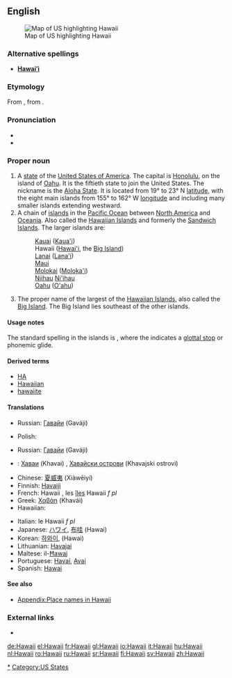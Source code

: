 {{also|Hawaiʻi}}
==English==
{{wikipedia}}
[[Image:Map of USA highlighting Hawaii.png|thumb|right|Map of US highlighting Hawaii]]

===Alternative spellings===
* '''[[Hawaiʻi]]'''

===Etymology===
From {{etyl|haw|en}} {{term|Hawai'i|lang=haw}}, from {{proto|Polynesian|hawaiki|lang=en}}.

===Pronunciation===
* {{IPA|/həˈwaɪiː/}}
* {{audio|en-us-Hawaii.ogg|Audio (US)}}

===Proper noun===
{{en-proper noun}}

# A [[state]] of the [[United States of America]]. The capital is [[Honolulu]], on the island of [[Oahu]]. It is the fiftieth state to join the United States. The nickname is the [[Aloha State]]. It is located from 19° to 23° N [[latitude]], with the eight main islands from 155° to 162° W [[longitude]] and including many smaller islands extending westward.
# A chain of [[island]]s in the [[Pacific Ocean]] between [[North America]] and [[Oceania]]. Also called the [[Hawaiian Islands]] and formerly the [[Sandwich Islands]]. The larger islands are:
#: [[Kauai]] ([[Kaua'i]])
#: Hawaii ([[Hawai'i]], the [[Big Island]])
#: [[Lanai]] ([[Lana'i]])
#: [[Maui]]
#: [[Molokai]] ([[Moloka'i]])
#: [[Niihau]] [[Ni'ihau]]
#: [[Oahu]] ([[O'ahu]])
# The proper name of the largest of the [[Hawaiian Islands]], also called the [[Big Island]]. The Big Island lies southeast of the other islands.

====Usage notes====
The standard spelling in the islands is '''{{unicode|Hawaiʻi}}''', where the {{unicode|ʻ}} indicates a [[glottal stop]] or phonemic glide.

====Derived terms====
* [[HA]]
* [[Hawaiian]]
* [[hawaiite]]

====Translations====
{{trans-top|a state of the United States}}
* Russian: [[Гавайи]] (Gaváji)
{{trans-mid}}
{{trans-bottom}}

{{trans-top|chain of islands}}
* Polish: {{t-|pl|Hawaje|p}}
{{trans-mid}}
* Russian: [[Гавайи]] (Gaváji)
{{trans-bottom}}

{{trans-top|largest of the Hawaiian Islands}}
{{trans-mid}}
{{trans-bottom}}

{{checktrans-top}}
* {{ttbc|Bulgarian}}: [[Хаваи]] (Khavai) {{p}}, [[Хавайски острови]] (Khavajski ostrovi) {{p}}
* Chinese: [[夏威夷]] (Xiàwēiyí)
* Finnish: [[Havaiji]]
* French: Hawaii {{m}}, les [[îles]] Hawaii ''f pl''
* Greek: [[Χαβάη]] (Khavái)
* Hawaiian: {{unicode|[[Hawaiʻi]]}}
{{checktrans-mid}}
* Italian: le Hawaii ''f pl''
* Japanese: [[ハワイ]], [[布哇]] (Hawai)
* Korean: [[하와이]], (Hawai)
* Lithuanian: [[Havajai]]
* Maltese: il-[[Ħawaj]]
* Portuguese: [[Havaí]], [[Avaí]] {{m}}
* Spanish: [[Hawai]]
{{checktrans-bottom}}

====See also====
* [[Appendix:Place names in Hawaii]]

===External links===
* {{pedialite}}

[[Category:Hawaii|*]]
[[Category:US States]]

[[de:Hawaii]]
[[el:Hawaii]]
[[fr:Hawaii]]
[[gl:Hawaii]]
[[io:Hawaii]]
[[it:Hawaii]]
[[hu:Hawaii]]
[[nl:Hawaii]]
[[ro:Hawaii]]
[[ru:Hawaii]]
[[sr:Hawaii]]
[[fi:Hawaii]]
[[sv:Hawaii]]
[[zh:Hawaii]]